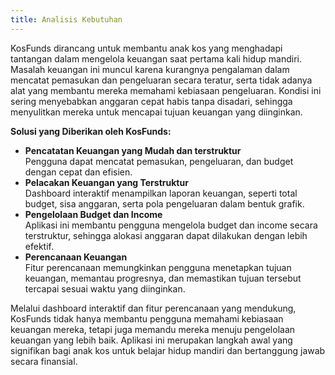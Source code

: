 ```yaml
---
title: Analisis Kebutuhan
---
```


KosFunds dirancang untuk membantu anak kos yang menghadapi tantangan dalam mengelola keuangan saat pertama kali hidup mandiri. Masalah keuangan ini muncul karena kurangnya pengalaman dalam mencatat pemasukan dan pengeluaran secara teratur, serta tidak adanya alat yang membantu mereka memahami kebiasaan pengeluaran. Kondisi ini sering menyebabkan anggaran cepat habis tanpa disadari, sehingga menyulitkan mereka untuk mencapai tujuan keuangan yang diinginkan.  

**Solusi yang Diberikan oleh KosFunds:**  
- **Pencatatan Keuangan yang Mudah dan terstruktur**  
    Pengguna dapat mencatat pemasukan, pengeluaran, dan budget dengan cepat dan efisien.
- **Pelacakan Keuangan yang Terstruktur**  
    Dashboard interaktif menampilkan laporan keuangan, seperti total budget, sisa anggaran, serta pola pengeluaran dalam bentuk grafik.
- **Pengelolaan Budget dan Income**  
    Aplikasi ini membantu pengguna mengelola budget dan income secara terstruktur, sehingga alokasi anggaran dapat dilakukan dengan lebih efektif.
- **Perencanaan Keuangan**  
    Fitur perencanaan memungkinkan pengguna menetapkan tujuan keuangan, memantau progresnya, dan memastikan tujuan tersebut tercapai sesuai waktu yang diinginkan.

Melalui dashboard interaktif dan fitur perencanaan yang mendukung, KosFunds tidak hanya membantu pengguna memahami kebiasaan keuangan mereka, tetapi juga memandu mereka menuju pengelolaan keuangan yang lebih baik. Aplikasi ini merupakan langkah awal yang signifikan bagi anak kos untuk belajar hidup mandiri dan bertanggung jawab secara finansial.



